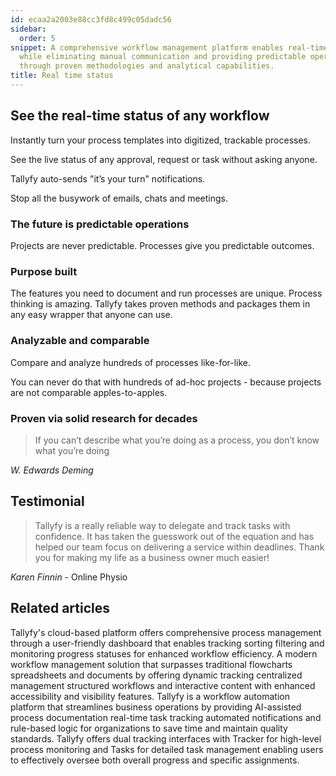 ```yaml
---
id: ecaa2a2003e88cc3fd8c499c05dadc56
sidebar:
  order: 5
snippet: A comprehensive workflow management platform enables real-time process tracking
  while eliminating manual communication and providing predictable operational outcomes
  through proven methodologies and analytical capabilities.
title: Real time status
---
```


## See the real-time status of any workflow

Instantly turn your process templates into digitized, trackable processes.

See the live status of any approval, request or task without asking anyone.

Tallyfy auto-sends "it’s your turn" notifications.

Stop all the busywork of emails, chats and meetings.

<lite-vimeo videoid="903080339"></lite-vimeo>

### The future is predictable operations

Projects are never predictable. Processes give you predictable outcomes.

### Purpose built

The features you need to document and run processes are unique. Process thinking is amazing. Tallyfy takes proven methods and packages them in any easy wrapper that anyone can use.

### Analyzable and comparable

Compare and analyze hundreds of processes like-for-like.

You can never do that with hundreds of ad-hoc projects - because projects are not comparable apples-to-apples.

### Proven via solid research for decades

> If you can’t describe what you’re doing as a process, you don’t know what you’re doing

_W. Edwards Deming_

## Testimonial

> Tallyfy is a really reliable way to delegate and track tasks with confidence. It has taken the guesswork out of the equation and has helped our team focus on delivering a service within deadlines. Thank you for making my life as a business owner much easier!

_Karen Finnin_ - Online Physio


## Related articles
<CardGrid>
<LinkTitleCard header="<b>Tracker View > Manage and track my processes</b>" href="/products/pro/tracking-and-tasks/tracker-view/how-can-i-manage-and-track-my-processes-on-tallyfy/" > Tallyfy's cloud-based platform offers comprehensive process management through a user-friendly dashboard that enables tracking sorting filtering and monitoring progress statuses for enhanced workflow efficiency. </LinkTitleCard>
<LinkTitleCard header="<b>Tracking And Tasks > Comparison with flowcharts and spreadsheets</b>" href="/products/pro/tracking-and-tasks/can-i-build-a-flowchart-in-tallyfy/" > A modern workflow management solution that surpasses traditional flowcharts spreadsheets and documents by offering dynamic tracking centralized management structured workflows and interactive content with enhanced accessibility and visibility features. </LinkTitleCard>
<LinkTitleCard header="<b>Introduction</b>" href="/products/pro/" > Tallyfy is a workflow automation platform that streamlines business operations by providing AI-assisted process documentation real-time task tracking automated notifications and rule-based logic for organizations to save time and maintain quality standards. </LinkTitleCard>
<LinkTitleCard header="<b>Pro > Tracking</b>" href="/products/pro/tracking-and-tasks/" > Tallyfy offers dual tracking interfaces with Tracker for high-level process monitoring and Tasks for detailed task management enabling users to effectively oversee both overall progress and specific assignments. </LinkTitleCard>
</CardGrid>